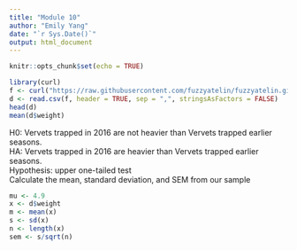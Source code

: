 ```yaml
---
title: "Module 10"
author: "Emily Yang"
date: "`r Sys.Date()`"
output: html_document
---
```


```r
knitr::opts_chunk$set(echo = TRUE)
```

```r
library(curl)
f <- curl("https://raw.githubusercontent.com/fuzzyatelin/fuzzyatelin.github.io/master/AN588_Fall23/vervet-weights.csv")
d <- read.csv(f, header = TRUE, sep = ",", stringsAsFactors = FALSE)
head(d)
mean(d$weight)
```

H0: Vervets trapped in 2016 are not heavier than Vervets trapped earlier seasons. <br>
HA: Vervets trapped in 2016 are heavier than Vervets trapped earlier seasons.<br>
Hypothesis: upper one-tailed test <br>
Calculate the mean, standard deviation, and SEM from our sample<br>


```r
mu <- 4.9
x <- d$weight
m <- mean(x)
s <- sd(x)
n <- length(x)
sem <- s/sqrt(n)
```